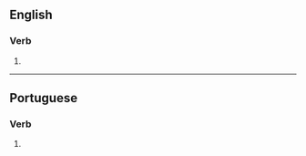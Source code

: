 ==English==

===Verb===
{{head|en|verb form}}

# {{en-third-person singular of|minimize}}

----

==Portuguese==

===Verb===
{{head|pt|verb form}}

# {{pt-verb form of|minimizar}}